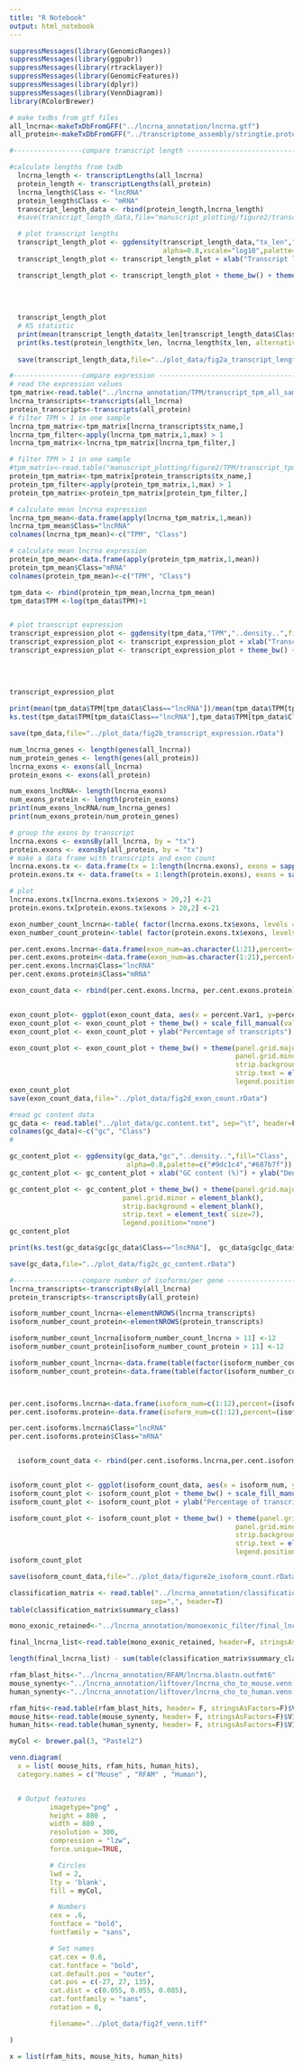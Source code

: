 ```yaml
---
title: "R Notebook"
output: html_notebook
---
```




```r
suppressMessages(library(GenomicRanges))
suppressMessages(library(ggpubr))
suppressMessages(library(rtracklayer))
suppressMessages(library(GenomicFeatures))
suppressMessages(library(dplyr))
suppressMessages(library(VennDiagram))
library(RColorBrewer)
```

```r
# make txdbs from gtf files
all_lncrna<-makeTxDbFromGFF("../lncrna_annotation/lncrna.gtf")
all_protein<-makeTxDbFromGFF("../transcriptome_assembly/stringtie.protein.coding.gtf")
```

```r
#-----------------compare transcript length ------------------------------------

#calculate lengths from txdb
  lncrna_length <- transcriptLengths(all_lncrna)
  protein_length <- transcriptLengths(all_protein)
  lncrna_length$Class <- "lncRNA"
  protein_length$Class <- "mRNA"
  transcript_length_data <- rbind(protein_length,lncrna_length)
  #save(transcript_length_data,file="manuscript_plotting/figure2/transcript_length.rData")

  # plot transcript lengths
  transcript_length_plot <- ggdensity(transcript_length_data,"tx_len","..density..",fill="Class",
                                      alpha=0.8,xscale="log10",palette=c("#aca7ea","#f0e89b"))
  transcript_length_plot <- transcript_length_plot + xlab("Transcript length (bp)") + ylab("Density")

  transcript_length_plot <- transcript_length_plot + theme_bw() + theme(panel.grid.major =element_blank(),
                                                                        panel.grid.minor = element_blank(),
                                                                        strip.background = element_blank(),
                                                                        strip.text = element_text(face="bold", size=7),
                                                                        legend.position="none")
  transcript_length_plot
  # KS statistic
  print(mean(transcript_length_data$tx_len[transcript_length_data$Class=="lncRNA"])/mean(transcript_length_data$tx_len[transcript_length_data$Class=="mRNA"]))
  print(ks.test(protein_length$tx_len, lncrna_length$tx_len, alternative = "two.sided"))
  
  save(transcript_length_data,file="../plot_data/fig2a_transcript_length.rData")
```



```r
#-----------------compare expression ------------------------------------
# read the expression values
tpm_matrix<-read.table("../lncrna_annotation/TPM/transcript_tpm_all_samples.tsv", sep="\t", header=T,stringsAsFactors = F, dec=".",row.names = 1)
lncrna_transcripts<-transcripts(all_lncrna)
protein_transcripts<-transcripts(all_protein)
# filter TPM > 1 in one sample
lncrna_tpm_matrix<-tpm_matrix[lncrna_transcripts$tx_name,]
lncrna_tpm_filter<-apply(lncrna_tpm_matrix,1,max) > 1
lncrna_tpm_matrix<-lncrna_tpm_matrix[lncrna_tpm_filter,]

# filter TPM > 1 in one sample
#tpm_matrix<-read.table("manuscript_plotting/figure2/TPM/transcript_tpm_all_samples1.tsv", sep="\t", header=T, row.names=1,stringsAsFactors=F)
protein_tpm_matrix<-tpm_matrix[protein_transcripts$tx_name,]
protein_tpm_filter<-apply(protein_tpm_matrix,1,max) > 1
protein_tpm_matrix<-protein_tpm_matrix[protein_tpm_filter,]

# calculate mean lncrna expression
lncrna_tpm_mean<-data.frame(apply(lncrna_tpm_matrix,1,mean))
lncrna_tpm_mean$Class="lncRNA"
colnames(lncrna_tpm_mean)<-c("TPM", "Class")

# calculate mean lncrna expression
protein_tpm_mean<-data.frame(apply(protein_tpm_matrix,1,mean))
protein_tpm_mean$Class="mRNA"
colnames(protein_tpm_mean)<-c("TPM", "Class")

tpm_data <- rbind(protein_tpm_mean,lncrna_tpm_mean)
tpm_data$TPM <-log(tpm_data$TPM)+1


# plot transcript expression
transcript_expression_plot <- ggdensity(tpm_data,"TPM","..density..",fill="Class",alpha=0.8,palette=c("#aca7ea","#f0e89b"))
transcript_expression_plot <- transcript_expression_plot + xlab("Transcript expression log2(TPM+1)") + ylab("Density")
transcript_expression_plot <- transcript_expression_plot + theme_bw() + theme(panel.grid.major =element_blank(),
                                                                                panel.grid.minor = element_blank(),
                                                                                strip.background = element_blank(),
                                                                                strip.text = element_text(face="bold", size=7),
                                                                                legend.position="none")
transcript_expression_plot

print(mean(tpm_data$TPM[tpm_data$Class=="lncRNA"])/mean(tpm_data$TPM[tpm_data$Class=="mRNA"]))
ks.test(tpm_data$TPM[tpm_data$Class=="lncRNA"],tpm_data$TPM[tpm_data$Class=="mRNA"], alternative = "two.sided")

save(tpm_data,file="../plot_data/fig2b_transcript_expression.rData")

```

```r
num_lncrna_genes <- length(genes(all_lncrna))
num_protein_genes <- length(genes(all_protein))
lncrna_exons <- exons(all_lncrna)
protein_exons <- exons(all_protein)

num_exons_lncRNA<- length(lncrna_exons)
num_exons_protein <- length(protein_exons)
print(num_exons_lncRNA/num_lncrna_genes)
print(num_exons_protein/num_protein_genes)

# group the exons by transcript
lncrna.exons <- exonsBy(all_lncrna, by = "tx")
protein.exons <- exonsBy(all_protein, by = "tx")
# make a data frame with transcripts and exon count
lncrna.exons.tx <- data.frame(tx = 1:length(lncrna.exons), exons = sapply(lncrna.exons, length))
protein.exons.tx <- data.frame(tx = 1:length(protein.exons), exons = sapply(protein.exons, length))

# plot
lncrna.exons.tx[lncrna.exons.tx$exons > 20,2] <-21
protein.exons.tx[protein.exons.tx$exons > 20,2] <-21

exon_number_count_lncrna<-table( factor(lncrna.exons.tx$exons, levels = min(lncrna.exons.tx$exons):max(lncrna.exons.tx$exons)))
exon_number_count_protein<-table( factor(protein.exons.tx$exons, levels = min(protein.exons.tx$exons):max(protein.exons.tx$exons)))

per.cent.exons.lncrna<-data.frame(exon_num=as.character(1:21),percent=(exon_number_count_lncrna/dim(lncrna.exons.tx)[1])*100)
per.cent.exons.protein<-data.frame(exon_num=as.character(1:21),percent=(exon_number_count_protein/dim(protein.exons.tx)[1])*100)
per.cent.exons.lncrna$Class="lncRNA"
per.cent.exons.protein$Class="mRNA"

exon_count_data <- rbind(per.cent.exons.lncrna, per.cent.exons.protein)


exon_count_plot<- ggplot(exon_count_data, aes(x = percent.Var1, y=percent.Freq, fill = Class)) + geom_bar(stat="identity", position="dodge", colour="black")
exon_count_plot <- exon_count_plot + theme_bw() + scale_fill_manual(values=c("#aca7ea","#f0e89b"))
exon_count_plot <- exon_count_plot + ylab("Percentage of transcripts") + xlab("Exon number")

exon_count_plot <- exon_count_plot + theme_bw() + theme(panel.grid.major =element_blank(),
                                                        panel.grid.minor = element_blank(),
                                                        strip.background = element_blank(),
                                                        strip.text = element_text(face="bold", size=7),
                                                        legend.position="none")
exon_count_plot
save(exon_count_data,file="../plot_data/fig2d_exon_count.rData")
```

```r
#read gc content data
gc_data <- read.table("../plot_data/gc.content.txt", sep="\t", header=F)
colnames(gc_data)<-c("gc", "Class")
#

gc_content_plot <- ggdensity(gc_data,"gc","..density..",fill="Class",
                             alpha=0.8,palette=c("#9dc1c4","#687b7f"))
gc_content_plot <- gc_content_plot + xlab("GC content (%)") + ylab("Density")

gc_content_plot <- gc_content_plot + theme_bw() + theme(panel.grid.major =element_blank(),
                            panel.grid.minor = element_blank(),
                            strip.background = element_blank(),
                            strip.text = element_text( size=7),
                            legend.position="none")
gc_content_plot

print(ks.test(gc_data$gc[gc_data$Class=="lncRNA"],  gc_data$gc[gc_data$Class=="mRNA"],alternative = "two.sided"))

save(gc_data,file="../plot_data/fig2c_gc_content.rData")
```


```r
#-----------------compare number of isoforms/per gene ------------------------------------
lncrna_transcripts<-transcriptsBy(all_lncrna)
protein_transcripts<-transcriptsBy(all_protein)

isoform_number_count_lncrna<-elementNROWS(lncrna_transcripts)
isoform_number_count_protein<-elementNROWS(protein_transcripts)

isoform_number_count_lncrna[isoform_number_count_lncrna > 11] <-12
isoform_number_count_protein[isoform_number_count_protein > 11] <-12

isoform_number_count_lncrna<-data.frame(table(factor(isoform_number_count_lncrna, levels = min(isoform_number_count_lncrna):max(isoform_number_count_lncrna))))
isoform_number_count_protein<-data.frame(table(factor(isoform_number_count_protein, levels = min(isoform_number_count_protein):max(isoform_number_count_protein))))



per.cent.isoforms.lncrna<-data.frame(isoform_num=c(1:12),percent=(isoform_number_count_lncrna$Freq/num_lncrna_genes)*100)
per.cent.isoforms.protein<-data.frame(isoform_num=c(1:12),percent=(isoform_number_count_protein$Freq/num_protein_genes)*100)

per.cent.isoforms.lncrna$Class="lncRNA"
per.cent.isoforms.protein$Class="mRNA"


  isoform_count_data <- rbind(per.cent.isoforms.lncrna,per.cent.isoforms.protein)


isoform_count_plot <- ggplot(isoform_count_data, aes(x = isoform_num, y=percent, fill = Class)) + geom_bar(stat="identity", position="dodge", colour="black")
isoform_count_plot <- isoform_count_plot + theme_bw() + scale_fill_manual(values=c("#aca7ea","#f0e89b"))
isoform_count_plot <- isoform_count_plot + ylab("Percentage of transcripts") + xlab("Exon number")

isoform_count_plot <- isoform_count_plot + theme_bw() + theme(panel.grid.major =element_blank(),
                                                        panel.grid.minor = element_blank(),
                                                        strip.background = element_blank(),
                                                        strip.text = element_text(face="bold", size=7),
                                                        legend.position="none")
isoform_count_plot

save(isoform_count_data,file="../plot_data/figure2e_isoform_count.rData")
```

```r
classification_matrix <- read.table("../lncrna_annotation/classification/final_classification.txt",
                                   sep=",", header=T)
table(classification_matrix$summary_class)

mono_exonic_retained<-"../lncrna_annotation/monoexonic_filter/final_lncrna_list.txt"

final_lncrna_list<-read.table(mono_exonic_retained, header=F, stringsAsFactors=F)$V1

length(final_lncrna_list) - sum(table(classification_matrix$summary_class))

```

```r
rfam_blast_hits<-"../lncrna_annotation/RFAM/lncrna.blastn.outfmt6"
mouse_synenty<-"../lncrna_annotation/liftover/lncrna_cho_to_mouse.venn.list"
human_synenty<-"../lncrna_annotation/liftover/lncrna_cho_to_human.venn.list"

rfam_hits<-read.table(rfam_blast_hits, header= F, stringsAsFactors=F)$V1
mouse_hits<-read.table(mouse_synenty, header= F, stringsAsFactors=F)$V1
human_hits<-read.table(human_synenty, header= F, stringsAsFactors=F)$V1

myCol <- brewer.pal(3, "Pastel2")

venn.diagram(
  x = list( mouse_hits, rfam_hits, human_hits),
  category.names = c("Mouse" , "RFAM" , "Human"),


  # Output features
          imagetype="png" ,
          height = 880 ,
          width = 880 ,
          resolution = 300,
          compression = "lzw",
          force.unique=TRUE,

          # Circles
          lwd = 2,
          lty = 'blank',
          fill = myCol,

          # Numbers
          cex = .6,
          fontface = "bold",
          fontfamily = "sans",

          # Set names
          cat.cex = 0.6,
          cat.fontface = "bold",
          cat.default.pos = "outer",
          cat.pos = c(-27, 27, 135),
          cat.dist = c(0.055, 0.055, 0.085),
          cat.fontfamily = "sans",
          rotation = 0,

          filename="../plot_data/fig2f_venn.tiff"

)

x = list(rfam_hits, mouse_hits, human_hits)
```



